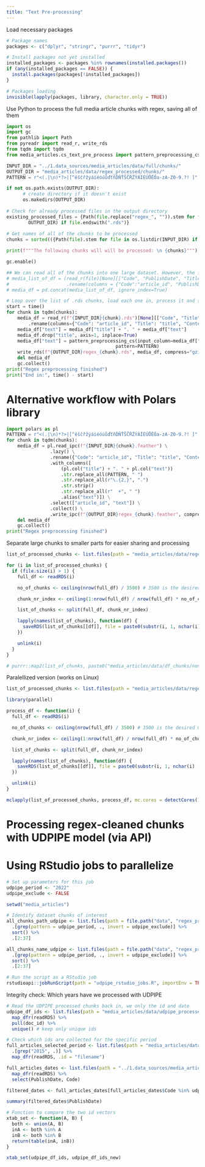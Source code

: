 ```yaml
---
title: "Text Pre-processing"
---
```

Load necessary packages
```r
# Package names
packages <- c("dplyr", "stringr", "purrr", "tidyr")

# Install packages not yet installed
installed_packages <- packages %in% rownames(installed.packages())
if (any(installed_packages == FALSE)) {
  install.packages(packages[!installed_packages])
}

# Packages loading
invisible(lapply(packages, library, character.only = TRUE))
```

Use Python to process the full media article chunks with regex, saving all of them
```python
import os
import gc
from pathlib import Path
from pyreadr import read_r, write_rds
from tqdm import tqdm
from media_articles.cs_text_pre_process import pattern_preprocessing_cs

INPUT_DIR = "../1.data_sources/media_articles/data/full/chunks/"
OUTPUT_DIR = "media_articles/data/regex_processed/chunks/"
PATTERN = r"<(.|\n)*?>|[^ěščřžýáíéóúůďťňĎŇŤŠČŘŽÝÁÍÉÚŮĚÓa-zA-Z0-9.?! ]"

if not os.path.exists(OUTPUT_DIR):
      # create directory if it doesn't exist
      os.makedirs(OUTPUT_DIR)
      
# Check for already processed files in the output directory
existing_processed_files = {Path(file.replace("regex_", "")).stem for file in os.listdir(
        OUTPUT_DIR) if file.endswith(".rds")}
        
# Get names of all of the chunks to be processed        
chunks = sorted(({Path(file).stem for file in os.listdir(INPUT_DIR) if file.endswith(".rds")} - existing_processed_files))

print(f"""The following chunks will will be processed: \n {chunks}""")

gc.enable()

## We can read all of the chunks into one large dataset. However, the further processing might prove to be to memory demanding.
# media_list_of_df = (read_r(file)[None][["Code", "PublishDate", "Title", "Content"]] \
#                     .rename(columns = {"Code":"article_id", "PublishDate":"date", "Title":"title", "Content":"text"}) for file in chunks_paths)
# media_df = pd.concat(media_list_of_df, ignore_index=True)

# Loop over the list of .rds chunks, load each one in, process it and save it to a different folder
start = time()
for chunk in tqdm(chunks):
    media_df = read_r(f"{INPUT_DIR}{chunk}.rds")[None][["Code", "Title", "Content"]] \
        .rename(columns={"Code": "article_id", "Title": "title", "Content": "text"})
    media_df["text"] = media_df["title"] + ". " + media_df["text"]
    media_df.drop("title", axis=1, inplace=True)
    media_df["text"] = pattern_preprocessing_cs(input_column=media_df["text"],
                                        pattern=PATTERN)
    write_rds(f"{OUTPUT_DIR}regex_{chunk}.rds", media_df, compress="gzip")
    del media_df
    gc.collect()
print("Regex preprocessing finished")
print("End in:", time() - start)

```

# Alternative workflow with Polars library
```python
import polars as pl
PATTERN = r"<(.|\n)*?>|[^ěščřžýáíéóúůďťňĎŇŤŠČŘŽÝÁÍÉÚŮĚÓa-zA-Z0-9.?! ]"
for chunk in tqdm(chunks):
    media_df = pl.read_ipc(f"{INPUT_DIR}{chunk}.feather") \
                .lazy() \
                .rename({"Code": "article_id", "Title": "title", "Content": "text"}) \
                .with_columns([
                    (pl.col("title") + ". " + pl.col("text"))
                    .str.replace_all(PATTERN, " ")
                    .str.replace_all(r"\.{2,}", ".")
                    .str.strip()
                    .str.replace_all(r"  +", " ")
                    .alias("text")]) \
                .select(["article_id", "text"]) \
                .collect() \
                .write_ipc(f"{OUTPUT_DIR}regex_{chunk}.feather", compression = "zstd")
    del media_df
    gc.collect()
print("Regex preprocessing finished")
```



Separate large chunks to smaller parts for easier sharing and processing

```r
list_of_processed_chunks <- list.files(path = "media_articles/data/regex_processed/chunks", pattern = "*.rds", full.names = TRUE)

for (i in list_of_processed_chunks) {
  if (file.size(i) > 1) {
    full_df <- readRDS(i)

    no_of_chunks <- ceiling(nrow(full_df) / 3500) # 3500 is the desired max number of rows

    chunk_nr_index <- ceiling(1:nrow(full_df) / nrow(full_df) * no_of_chunks)

    list_of_chunks <- split(full_df, chunk_nr_index)

    lapply(names(list_of_chunks), function(df) {
      saveRDS(list_of_chunks[[df]], file = paste0(substr(i, 1, nchar(i) - 4), "_part_", df, ".rds"))
    })

    unlink(i)
  }
}

# purrr::map2(list_of_chunks, paste0("media_articles/data/df_chunks/non_processed/cs_chunk_", names(list_of_chunks), ".rds"), saveRDS)
```

Paralellized version (works on Linux)
```r

list_of_processed_chunks <- list.files(path = "media_articles/data/regex_processed/chunks", pattern = "*.rds", full.names = TRUE)

library(parallel)

process_df <- function(i) {
  full_df <- readRDS(i)

  no_of_chunks <- ceiling(nrow(full_df) / 3500) # 3500 is the desired max number of rows

  chunk_nr_index <- ceiling(1:nrow(full_df) / nrow(full_df) * no_of_chunks)

  list_of_chunks <- split(full_df, chunk_nr_index)

  lapply(names(list_of_chunks), function(df) {
    saveRDS(list_of_chunks[[df]], file = paste0(substr(i, 1, nchar(i) - 4), "_part_", df, ".rds"))
  })

  unlink(i)
}

mclapply(list_of_processed_chunks, process_df, mc.cores = detectCores() - 1)
```

# Processing regex-cleaned chunks with UDPIPE model (via API)
# Using RStudio jobs to parallelize 
```r
# Set up parameters for this job
udpipe_period <- "2022"
udpipe_exclude <- FALSE

setwd("media_articles")

# Identify dataset chunks of interest
all_chunks_path_udpipe <- list.files(path = file.path("data", "regex_processed", "chunks"), pattern = "*.rds", full.names = TRUE) %>%
  .[grep(pattern = udpipe_period, ., invert = udpipe_exclude)] %>%
  sort() %>%
  .[2:37]

all_chunks_name_udpipe <- list.files(path = file.path("data", "regex_processed", "chunks"), pattern = "*.rds", full.names = FALSE) %>%
  .[grep(pattern = udpipe_period, ., invert = udpipe_exclude)] %>%
  sort() %>%
  .[2:37]

# Run the script as a RStudio job
rstudioapi::jobRunScript(path = "udpipe_rstudio_jobs.R", importEnv = TRUE)
```

Integrity check: Which years have we processed with UDPIPE 
```r
# Read the UDPIPE processed chunks back in, we only the id and date
udpipe_df_ids <- list.files(path = "media_articles/data/udpipe_processed", pattern = "*.rds", full.names = TRUE) %>%
  map_dfr(readRDS) %>%
  pull(doc_id) %>%
  unique() # keep only unique ids

# Check which ids are collected for the specific period
full_articles_selected_period <- list.files(path = "media_articles/data/regex_processed/chunks", pattern = "*.rds", full.names = TRUE) %>%
  .[grep("2015", .)] %>%
  map_dfr(readRDS, .id = "filename")

full_articles_dates <- list.files(path = "../1.data_sources/media_articles/data/full/chunks/", pattern = "*.rds", full.names = TRUE) %>%
  map_dfr(readRDS) %>%
  select(PublishDate, Code)

filtered_dates <- full_articles_dates[full_articles_dates$Code %in% udpipe_df_ids, ]

summary(filtered_dates$PublishDate)

# Function to compare the two id vectors
xtab_set <- function(A, B) {
  both <- union(A, B)
  inA <- both %in% A
  inB <- both %in% B
  return(table(inA, inB))
}

xtab_set(udpipe_df_ids, udpipe_df_ids_new)
```

